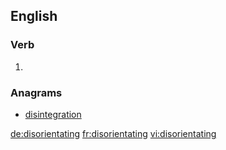 ==English==

===Verb===
{{head|en|present participle}}

# {{present participle of|disorientate|lang=en|nocat=1}}

===Anagrams===
* [[disintegration#English|disintegration]]

[[de:disorientating]]
[[fr:disorientating]]
[[vi:disorientating]]